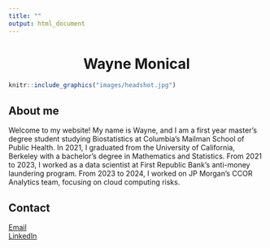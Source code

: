 ```yaml
---
title: ""
output: html_document
---
```


<center> <h1>Wayne Monical </h1> </center>


```r
knitr::include_graphics("images/headshot.jpg")
```

## About me

Welcome to my website! My name is Wayne, and I am a first year master's degree student studying  Biostatistics at Columbia's Mailman School of Public Health. In 2021, I graduated from the University of California, Berkeley with a bachelor's degree in Mathematics and Statistics. From 2021 to 2023, I worked as a data scientist at First Republic Bank's anti-money laundering program. From 2023 to 2024, I worked on JP Morgan's CCOR Analytics team, focusing on cloud computing risks.



## Contact

[Email](w3monical@gmail.com)  
[LinkedIn](www.linkedin.com/in/wayne-monical-108273219)


